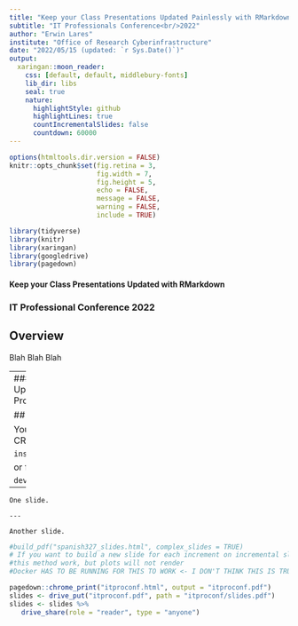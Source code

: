 ```yaml
---
title: "Keep your Class Presentations Updated Painlessly with RMarkdown"
subtitle: "IT Professionals Conference<br/>2022"
author: "Erwin Lares"
institute: "Office of Research Cyberinfrastructure"
date: "2022/05/15 (updated: `r Sys.Date()`)"
output:
  xaringan::moon_reader:
    css: [default, default, middlebury-fonts]
    lib_dir: libs
    seal: true
    nature:
      highlightStyle: github
      highlightLines: true
      countIncrementalSlides: false
      countdown: 60000
---
```


```r
options(htmltools.dir.version = FALSE)
knitr::opts_chunk$set(fig.retina = 3,
                      fig.width = 7,
                      fig.height = 5, 
                      echo = FALSE, 
                      message = FALSE, 
                      warning = FALSE, 
                      include = TRUE)

library(tidyverse)
library(knitr)
library(xaringan)
library(googledrive)
library(pagedown)

```
#### Keep your Class Presentations Updated with RMarkdown 
### IT Professional Conference 2022

## Overview

Blah Blah Blah 

---
#### Keep your Class Presentations Updated with RMarkdown 
### IT Professional Conference 2022

## 

You can download Xaringan from CRAN 

`install.packages('xaringan')`

or from GitHub

`devtools::install_github('xaringan')`

---
` One slide.`

`---`

`Another slide.`




 
 

```r

#build_pdf("spanish327_slides.html", complex_slides = TRUE)
# If you want to build a new slide for each increment on incremental slides, set partial_slides = TRUE.
#this method work, but plots will not render 
#Docker HAS TO BE RUNNING FOR THIS TO WORK <- I DON'T THINK THIS IS TRUE!

pagedown::chrome_print("itproconf.html", output = "itproconf.pdf")
slides <- drive_put("itproconf.pdf", path = "itproconf/slides.pdf")
slides <- slides %>%
   drive_share(role = "reader", type = "anyone")

```